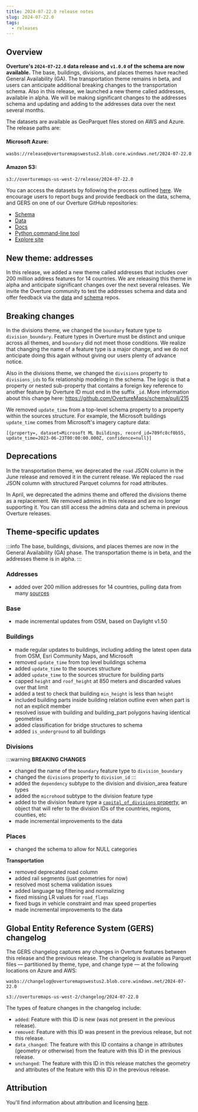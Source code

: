 ```yaml
---
title: 2024-07-22.0 release notes
slug: 2024-07-22.0
tags:
  - releases
---
```


## Overview

**Overture's `2024-07-22.0` data release and `v1.0.0` of the schema are now available.** The base, buildings, divisions, and places themes have reached General Availability (GA). The transportation theme remains in beta, and users can anticipate additional breaking changes to the transportation schema. Also in this release, we launched a new theme called addresses, available in alpha. We will be making significant changes to the addresses schema and updating and adding to the addresses data over the next several months.

The datasets are available as GeoParquet files stored on AWS and Azure. The release paths are:

#### Microsoft Azure:
```
wasbs://release@overturemapswestus2.blob.core.windows.net/2024-07-22.0
```

#### Amazon S3:
```
s3://overturemaps-us-west-2/release/2024-07-22.0
```

<!-- truncate -->

You can access the datasets by following the process outlined [here](https://docs.overturemaps.org/getting-data/). We encourage users to report bugs and provide feedback on the data, schema, and GERS on one of our Overture GitHub repositories:

- [Schema](https://github.com/OvertureMaps/schema)
- [Data](https://github.com/OvertureMaps/data)
- [Docs](https://github.com/OvertureMaps/docs)
- [Python command-line tool](https://github.com/OvertureMaps/overturemaps-py)
- [Explore site](https://github.com/OvertureMaps/io-site)

## New theme: addresses

In this release, we added a new theme called addresses that includes over 200 million address features for 14 countries. We are releasing this theme in alpha and anticipate significant changes over the next several releases. We invite the Overture community to test the addresses schema and data and offer feedback via the [data](https://github.com/OvertureMaps/data/issues) and [schema](https://github.com/OvertureMaps/schema/issues) repos.


## Breaking changes

In the divisions theme, we changed the `boundary` feature type to `division_boundary`. Feature types in Overture must be distinct and unique across all themes, and `boundary` did not meet those conditions. We realize that changing the name of a feature type is a major change, and we do not anticipate doing this again without giving our users plenty of advance notice. 

Also in the divisions theme, we changed the `divisions` property to `divisions_ids` to fix relationship modeling in the schema. The logic is that a property or nested sub-property that contains a foreign key reference to another feature by Overture ID must end in the suffix `_id`. More information about this change here: https://github.com/OvertureMaps/schema/pull/215

We removed `update_time` from a top-level schema property to a property within the sources structure. For example, the Microsoft buildings `update_time` comes from Microsoft's imagery capture data:
```
[{property=, dataset=Microsoft ML Buildings, record_id=709fc8cf0b55, update_time=2023-06-23T00:00:00.000Z, confidence=null}]
```


## Deprecations

In the transportation theme, we deprecated the `road` JSON column in the June release and removed it in the current release. We replaced the `road` JSON column with structured Parquet columns for road attributes.

In April, we deprecated the admins theme and offered the divisions theme as a replacement. We removed admins in this release and are no longer supporting it. You can still access the admins data and schema in previous Overture releases.


## Theme-specific updates

:::info
The base, buildings, divisions, and places themes are now in the General Availability (GA) phase. The transportation theme is in beta, and the addresses theme is in alpha.
:::

### Addresses
- added over 200 million addresses for 14 countries, pulling data from many [sources](https://docs.overturemaps.org/attribution/)


### Base

- made incremental updates from OSM, based on Daylight v1.50

### Buildings

- made regular updates to buildings, including adding the latest open data from OSM, Esri Community Maps, and Microsoft
- removed `update_time` from top level buildings schema
- added `update_time` to the sources structure
- added `update_time` to the sources structure for building parts
- capped `height` and `roof_height` at 850 meters and discarded values over that limit
- added a test to check that building `min_height` is less than `height`
- included building parts inside building relation outline even when part is not an explicit member
- resolved issue with building and building_part polygons having identical geometries
- added classification for bridge structures to schema
- added `is_underground` to all buildings

### Divisions

:::warning
**BREAKING CHANGES** 
- changed the name of the `boundary` feature type to `division_boundary` 
- changed the `divisions` property to `division_id`
:::
- added the `dependency` subtype to the division and division_area feature types
- added the `microhood` subtype to the division feature type
- added to the division feature type a [`capital_of_divisions` property](https://github.com/OvertureMaps/schema/pull/225), an object that will refer to the division IDs of the countries, regions, counties, etc
- made incremental improvements to the data

### Places

- changed the schema to allow for NULL categories

**Transportation**

- removed deprecated road column
- added rail segments (just geometries for now)
- resolved most schema validation issues
- added language tag filtering and normalizing
- fixed missing LR values for `road_flags`
- fixed bugs in vehicle constraint and max speed properties
- made incremental improvements to the data

## Global Entity Reference System (GERS) changelog

The GERS changelog captures any changes in Overture features between this release and the previous release. The changelog is available as Parquet files &mdash; partitioned by theme, type, and change type &mdash; at the following locations on Azure and AWS:

```
wasbs://changelog@overturemapswestus2.blob.core.windows.net/2024-07-22.0
```
```
s3://overturemaps-us-west-2/changelog/2024-07-22.0
```

The types of feature changes in the changelog include:

- `added`: Feature with this ID is new (was not present in the previous release).
- `removed`: Feature with this ID was present in the previous release, but not this release.
- `data_changed`: The feature with this ID contains a change in attributes (geometry or otherwise) from the feature with this ID in the previous release.
- `unchanged`: The feature with this ID in this release matches the geometry and attributes of the feature with this ID in the previous release.



## Attribution

You'll find information about attribution and licensing [here](https://docs.overturemaps.org/attribution/).
